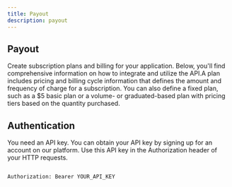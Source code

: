 ```yaml
---
title: Payout
description: payout
---
```


## Payout

Create subscription plans and billing for your application. Below, you'll find comprehensive information on how to integrate and utilize the API.A plan includes pricing and billing cycle information that defines the amount and frequency of charge for a subscription. You can also define a fixed plan, such as a $5 basic plan or a volume- or graduated-based plan with pricing tiers based on the quantity purchased.

## Authentication

You need an API key. You can obtain your API key by signing up for an account on our platform. Use this API key in the Authorization header of your HTTP requests.

```shell

Authorization: Bearer YOUR_API_KEY

```

<DocsReview/>